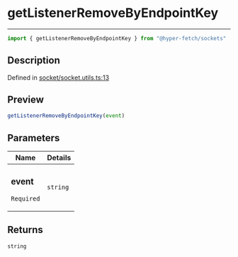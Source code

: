 

# getListenerRemoveByEndpointKey

<div class="api-docs__separator" data-reactroot="">

---

</div><div class="api-docs__import" data-reactroot="">

```ts
import { getListenerRemoveByEndpointKey } from "@hyper-fetch/sockets"
```

</div><div class="api-docs__section">

## Description

</div><div class="api-docs__description"><span class="api-docs__do-not-parse">



</span></div><p class="api-docs__definition">

Defined in [socket/socket.utils.ts:13](https://github.com/BetterTyped/hyper-fetch/blob/cc329b91/packages/sockets/src/socket/socket.utils.ts#L13)

</p><div class="api-docs__section">

## Preview

</div><div class="api-docs__preview fn">

```ts
getListenerRemoveByEndpointKey(event)
```

</div><div class="api-docs__section">

## Parameters

</div><div class="api-docs__parameters"><table><thead><tr><th>Name</th><th>Details</th></tr></thead><tbody><tr param-data="event"><td class="api-docs__param-name required">

### event 

`Required`

</td><td class="api-docs__param-type">

`string`

</td></tr></tbody></table></div><div class="api-docs__section">

## Returns

</div><div class="api-docs__returns">

```ts
string
```

</div>